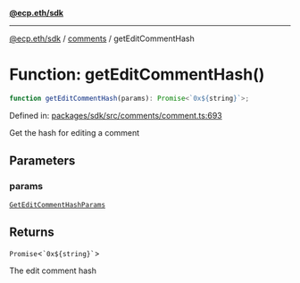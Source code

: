 [**@ecp.eth/sdk**](../../index.mdx)

***

[@ecp.eth/sdk](/sdk-reference/index.mdx) / [comments](/sdk-reference/comments/index.mdx) / getEditCommentHash

# Function: getEditCommentHash()

```ts
function getEditCommentHash(params): Promise<`0x${string}`>;
```

Defined in: [packages/sdk/src/comments/comment.ts:693](https://github.com/ecp-eth/comments-monorepo/blob/main/packages/sdk/src/comments/comment.ts#L693)

Get the hash for editing a comment

## Parameters

### params

[`GetEditCommentHashParams`](/sdk-reference/comments/type-aliases/GetEditCommentHashParams.mdx)

## Returns

`Promise`\<`` `0x${string}` ``\>

The edit comment hash
